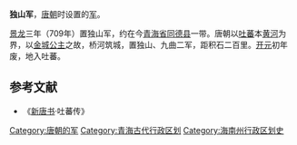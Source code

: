 '''独山军'''，[[唐朝|唐朝]]时设置的[[军_(行政区划)|军]]。

[[景龙|景龙]]三年（709年）置独山军，约在今[[青海省|青海省]][[同德县|同德县]]一带。唐朝以[[吐蕃|吐蕃]]本[[黄河|黄河]]为界，以[[金城公主|金城公主]]之故，桥河筑城，置独山、九曲二军，距积石二百里。[[开元|开元]]初年废，地入吐蕃。
==参考文献==
*《[[新唐书|新唐书]]·吐蕃传》
{{唐朝行政区划小作品}}
{{DEFAULTSORT:D}}
[[Category:唐朝的军|Category:唐朝的军]]
[[Category:青海古代行政区划|Category:青海古代行政区划]]
[[Category:海南州行政区划史|Category:海南州行政区划史]]